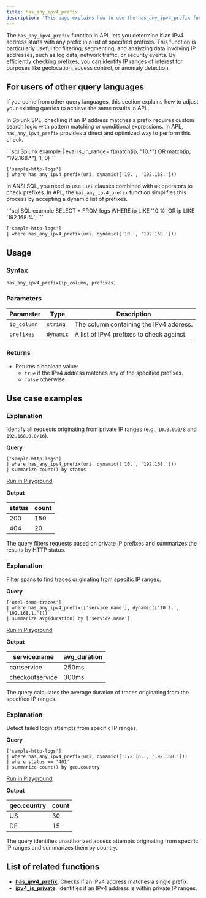 ```yaml
---
title: has_any_ipv4_prefix
description: 'This page explains how to use the has_any_ipv4_prefix function in APL.'
---
```


The `has_any_ipv4_prefix` function in APL lets you determine if an IPv4 address starts with any prefix in a list of specified prefixes. This function is particularly useful for filtering, segmenting, and analyzing data involving IP addresses, such as log data, network traffic, or security events. By efficiently checking prefixes, you can identify IP ranges of interest for purposes like geolocation, access control, or anomaly detection.

## For users of other query languages

If you come from other query languages, this section explains how to adjust your existing queries to achieve the same results in APL.

<AccordionGroup>
<Accordion title="Splunk SPL users">

In Splunk SPL, checking if an IP address matches a prefix requires custom search logic with pattern matching or conditional expressions. In APL, `has_any_ipv4_prefix` provides a direct and optimized way to perform this check.

<CodeGroup>
```sql Splunk example
| eval is_in_range=if(match(ip, "10.*") OR match(ip, "192.168.*"), 1, 0)
```

```kusto APL equivalent
['sample-http-logs']
| where has_any_ipv4_prefix(uri, dynamic(['10.', '192.168.']))
```
</CodeGroup>

</Accordion>
<Accordion title="ANSI SQL users">

In ANSI SQL, you need to use `LIKE` clauses combined with `OR` operators to check prefixes. In APL, the `has_any_ipv4_prefix` function simplifies this process by accepting a dynamic list of prefixes.

<CodeGroup>
```sql SQL example
SELECT * FROM logs
WHERE ip LIKE '10.%' OR ip LIKE '192.168.%';
```

```kusto APL equivalent
['sample-http-logs']
| where has_any_ipv4_prefix(uri, dynamic(['10.', '192.168.']))
```
</CodeGroup>

</Accordion>
</AccordionGroup>

## Usage

### Syntax

```kusto
has_any_ipv4_prefix(ip_column, prefixes)
```

### Parameters

| Parameter   | Type          | Description                                      |
|-------------|---------------|--------------------------------------------------|
| `ip_column` | `string`      | The column containing the IPv4 address.          |
| `prefixes`  | `dynamic`     | A list of IPv4 prefixes to check against.        |

### Returns

- Returns a boolean value:
  - `true` if the IPv4 address matches any of the specified prefixes.
  - `false` otherwise.

## Use case examples

<Tabs>
<Tab title="Log analysis">

### Explanation

Identify all requests originating from private IP ranges (e.g., `10.0.0.0/8` and `192.168.0.0/16`).

**Query**

```kusto
['sample-http-logs']
| where has_any_ipv4_prefix(uri, dynamic(['10.', '192.168.']))
| summarize count() by status
```

[Run in Playground](https://play.axiom.co/axiom-play-qf1k/explorer?initForm=%7B%22apl%22%3A%22%5B%27sample-http-logs%27%5D%20%7C%20where%20has_any_ipv4_prefix%28uri%2C%20dynamic%28%5B%2710.%27%2C%20%27192.168.%27%5D%29%29%20%7C%20summarize%20count%28%29%20by%20status%22%7D)

**Output**

| status | count |
|--------|-------|
| 200    | 150   |
| 404    | 20    |

The query filters requests based on private IP prefixes and summarizes the results by HTTP status.

</Tab>
<Tab title="OpenTelemetry traces">

### Explanation

Filter spans to find traces originating from specific IP ranges.

**Query**

```kusto
['otel-demo-traces']
| where has_any_ipv4_prefix(['service.name'], dynamic(['10.1.', '192.168.1.']))
| summarize avg(duration) by ['service.name']
```

[Run in Playground](https://play.axiom.co/axiom-play-qf1k/explorer?initForm=%7B%22apl%22%3A%22%5B%27otel-demo-traces%27%5D%20%7C%20where%20has_any_ipv4_prefix%28%5B%27service.name%27%5D%2C%20dynamic%28%5B%2710.1.%27%2C%20%27192.168.1.%27%5D%29%29%20%7C%20summarize%20avg%28duration%29%20by%20%5B%27service.name%27%5D%22%7D)

**Output**

| service.name      | avg_duration |
|-------------------|--------------|
| cartservice       | 250ms        |
| checkoutservice   | 300ms        |

The query calculates the average duration of traces originating from the specified IP ranges.

</Tab>
<Tab title="Security logs">

### Explanation

Detect failed login attempts from specific IP ranges.

**Query**

```kusto
['sample-http-logs']
| where has_any_ipv4_prefix(uri, dynamic(['172.16.', '192.168.']))
| where status == '401'
| summarize count() by geo.country
```

[Run in Playground](https://play.axiom.co/axiom-play-qf1k/explorer?initForm=%7B%22apl%22%3A%22%5B%27sample-http-logs%27%5D%20%7C%20where%20has_any_ipv4_prefix%28uri%2C%20dynamic%28%5B%27172.16.%27%2C%20%27192.168.%27%5D%29%29%20%7C%20where%20status%20%3D%3D%20%27401%27%20%7C%20summarize%20count%28%29%20by%20geo.country%22%7D)

**Output**

| geo.country | count |
|-------------|-------|
| US          | 30    |
| DE          | 15    |

The query identifies unauthorized access attempts originating from specific IP ranges and summarizes them by country.

</Tab>
</Tabs>

## List of related functions

- [**has_ipv4_prefix**](/apl/string-functions/has_ipv4_prefix-function): Checks if an IPv4 address matches a single prefix.
- [**ipv4_is_private**](/apl/network-functions/ipv4_is_private-function): Identifies if an IPv4 address is within private IP ranges.